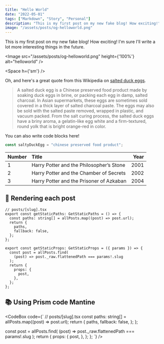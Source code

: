 ```yaml
---
title: "Hello World"
date: "2022-05-01"
tags: ["Markdown", "Story", "Personal"]
description: "This is my first post on my new fake blog! How exciting!"
image: "/assets/posts/og-helloworld.png"
---
```


This is my first post on my new fake blog! How exciting!
I'm sure I'll write a lot more interesting things in the future.

<Image
    src="/assets/posts/og-helloworld.png"
    height={'100%'}
    alt="helloworld"
/>

<Space h={'sm'} />

Oh, and here's a great quote from this Wikipedia on
[salted duck eggs](https://en.wikipedia.org/wiki/Salted_duck_egg).

> A salted duck egg is a Chinese preserved food product made by soaking duck
> eggs in brine, or packing each egg in damp, salted charcoal. In Asian
> supermarkets, these eggs are sometimes sold covered in a thick layer of salted
> charcoal paste. The eggs may also be sold with the salted paste removed,
> wrapped in plastic, and vacuum packed. From the salt curing process, the
> salted duck eggs have a briny aroma, a gelatin-like egg white and a
> firm-textured, round yolk that is bright orange-red in color.

You can also write code blocks here!

```js
const saltyDuckEgg = "chinese preserved food product";
```

| Number | Title                                    | Year |
| :----- | :--------------------------------------- | ---: |
| 1      | Harry Potter and the Philosopher’s Stone | 2001 |
| 2      | Harry Potter and the Chamber of Secrets  | 2002 |
| 3      | Harry Potter and the Prisoner of Azkaban | 2004 |

## 🚀 Rendering each post

```tsx
// posts/[slug].tsx
export const getStaticPaths: GetStaticPaths = () => {
  const paths: string[] = allPosts.map((post) => post.url);
  return {
    paths,
    fallback: false,
  };
};

export const getStaticProps: GetStaticProps = ({ params }) => {
  const post = allPosts.find(
    (post) => post._raw.flattenedPath === params!.slug
  );
  return {
    props: {
      post,
    },
  };
};
```

## 📚 Using Prism code Mantine

<CodeBox
  code={`
    // posts/[slug].tsx
  const paths: string[] = allPosts.map((post) => post.url);
  return {
    paths,
    fallback: false,
  };
};

  const post = allPosts.find(
    (post) => post._raw.flattenedPath === params!.slug
  );
  return {
    props: {
      post,
    },
  };
};
  `}
 />

